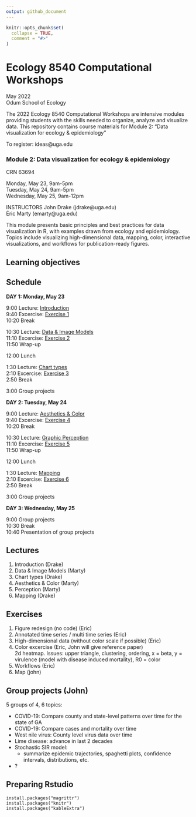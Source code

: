 ```yaml
---
output: github_document
---
```


<!-- README.md is generated from README.Rmd. Please edit that file -->

```r
knitr::opts_chunk$set(
  collapse = TRUE,
  comment = "#>"
)
```

# Ecology 8540 Computational Workshops
May 2022  
Odum School of Ecology

The 2022 Ecology 8540 Computational Workshops are intensive modules providing students with the skills needed to organize, analyze and visualize data. This repository contains course materials for Module 2: "Data visualization for ecology & epidemiology" 

To register: ideas@uga.edu

### Module 2: Data visualization for ecology & epidemiology
CRN 63694

Monday, May 23, 9am-5pm  
Tuesday, May 24, 9am-5pm    
Wednesday, May 25, 9am-12pm

INSTRUCTORS
John Drake (jdrake@uga.edu)  
Éric Marty (emarty@uga.edu)

This module presents basic principles and best practices for data visualization in R, with examples drawn from ecology and epidemiology. Topics include visualizing high-dimensional data, mapping, color, interactive visualizations, and workflows for publication-ready figures.

## Learning objectives

## Schedule

**DAY 1: Monday, May 23**

9:00    Lecture: [Introduction](https://github.com/CEIDatUGA/ECOL8540-datavis/blob/master/lectures/1_introduction.html)	 
9:40    Excercise: [Exercise 1]()	 
10:20   Break

10:30   Lecture: [Data & Image Models]()	 
11:10   Excercise: [Exercise 2]()	 
11:50   Wrap-up

12:00   Lunch

1:30    Lecture: [Chart types]()	 
2:10    Excercise: [Exercise 3]()	 
2:50    Break

3:00    Group projects

**DAY 2: Tuesday, May 24**

9:00    Lecture: [Aesthetics & Color]()	 
9:40    Excercise: [Exercise 4]()	 
10:20   Break

10:30   Lecture: [Graphic Perception]()	 
11:10   Excercise: [Exercise 5]()	 
11:50   Wrap-up

12:00   Lunch

1:30    Lecture: [Mapping]()	 
2:10    Excercise: [Exercise 6]()	 
2:50    Break

3:00    Group projects

**DAY 3: Wednesday, May 25**

9:00    Group projects  
10:30   Break  
10:40   Presentation of group projects  

## Lectures

1. Introduction (Drake)  
2. Data & Image Models (Marty)
3. Chart types (Drake)
4. Aesthetics & Color (Marty)
5. Perception (Marty)
6. Mapping (Drake)

## Exercises

1. Figure redesign (no code) (Eric)  
2. Annotated time series / multi time series (Eric)  
3. High-dimensional data (without color scale if possible) (Eric)  
4. Color excercise (Eric, John will give reference paper)  
2d heatmap. Issues: upper triangle, clustering, ordering, x = beta, y = virulence (model with disease induced mortality), R0 = color  
5. Workflows (Eric)  
6. Map (john)  


## Group projects (John)
5 groups of 4, 6 topics:

- COVID-19: Compare county and state-level patterns over time for the state of GA  
- COVID-19: Compare cases and mortality over time  
- West nile virus: County level virus data over time
- Lime disease: advance in last 2 decades
- Stochastic SIR model: 
  - summarize epidemic trajectories, spaghetti plots, confidence intervals, distributions, etc.
- ?

## Preparing Rstudio

```
install.packages("magrittr")
install.packages("knitr")
install.packages("kableExtra")
```